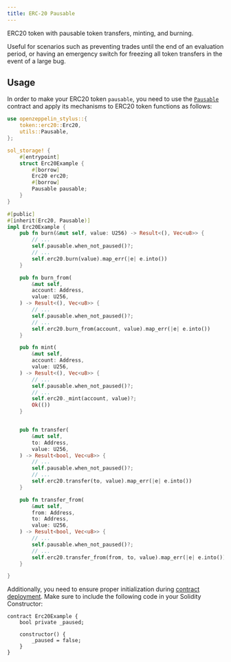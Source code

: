```yaml
---
title: ERC-20 Pausable
---
```


ERC20 token with pausable token transfers, minting, and burning.

Useful for scenarios such as preventing trades until the end of an evaluation period, or having an emergency switch for freezing all token transfers in the event of a large bug.

## Usage

In order to make your ERC20 token `pausable`, you need to use the [`Pausable`](https://docs.rs/openzeppelin-stylus/0.1.0/openzeppelin_stylus/utils/pausable/index.html) contract and apply its mechanisms to ERC20 token functions as follows:

```rust
use openzeppelin_stylus::{
    token::erc20::Erc20,
    utils::Pausable,
};

sol_storage! {
    #[entrypoint]
    struct Erc20Example {
        #[borrow]
        Erc20 erc20;
        #[borrow]
        Pausable pausable;
    }
}

#[public]
#[inherit(Erc20, Pausable)]
impl Erc20Example {
    pub fn burn(&mut self, value: U256) -> Result<(), Vec<u8>> {
        // ...
        self.pausable.when_not_paused()?;
        // ...
        self.erc20.burn(value).map_err(|e| e.into())
    }

    pub fn burn_from(
        &mut self,
        account: Address,
        value: U256,
    ) -> Result<(), Vec<u8>> {
        // ...
        self.pausable.when_not_paused()?;
        // ...
        self.erc20.burn_from(account, value).map_err(|e| e.into())
    }

    pub fn mint(
        &mut self,
        account: Address,
        value: U256,
    ) -> Result<(), Vec<u8>> {
        // ...
        self.pausable.when_not_paused()?;
        // ...
        self.erc20._mint(account, value)?;
        Ok(())
    }


    pub fn transfer(
        &mut self,
        to: Address,
        value: U256,
    ) -> Result<bool, Vec<u8>> {
        // ...
        self.pausable.when_not_paused()?;
        // ...
        self.erc20.transfer(to, value).map_err(|e| e.into())
    }

    pub fn transfer_from(
        &mut self,
        from: Address,
        to: Address,
        value: U256,
    ) -> Result<bool, Vec<u8>> {
        // ...
        self.pausable.when_not_paused()?;
        // ...
        self.erc20.transfer_from(from, to, value).map_err(|e| e.into())
    }

}
```

Additionally, you need to ensure proper initialization during [contract deployment](/contracts-stylus/0.1.0/deploy). Make sure to include the following code in your Solidity Constructor:

```solidity
contract Erc20Example {
    bool private _paused;

    constructor() {
        _paused = false;
    }
}
```
